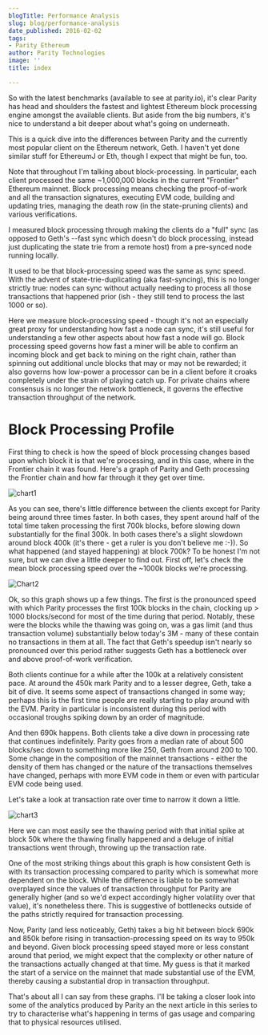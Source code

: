 ```yaml
---
blogTitle: Performance Analysis
slug: blog/performance-analysis
date_published: 2016-02-02
tags:
- Parity Ethereum
author: Parity Technologies
image: ''
title: index

---
```

So with the latest benchmarks (available to see at parity.io), it's clear Parity has head and shoulders the fastest and lightest Ethereum block processing engine amongst the available clients. But aside from the big numbers, it's nice to understand a bit deeper about what's going on underneath.

This is a quick dive into the differences between Parity and the currently most popular client on the Ethereum network, Geth. I haven't yet done similar stuff for EthereumJ or Eth, though I expect that might be fun, too.

Note that throughout I'm talking about block-processing. In particular, each client processed the same ~1,000,000 blocks in the current "Frontier" Ethereum mainnet. Block processing means checking the proof-of-work and all the transaction signatures, executing EVM code, building and updating tries, managing the death row (in the state-pruning clients) and various verifications.

I measured block processing through making the clients do a "full" sync (as opposed to Geth's --fast sync which doesn't do block processing, instead just duplicating the state trie from a remote host) from a pre-synced node running locally.

It used to be that block-processing speed was the same as sync speed. With the advent of state-trie-duplicating (aka fast-syncing), this is no longer strictly true: nodes can sync without actually needing to process all those transactions that happened prior (ish - they still tend to process the last 1000 or so).

Here we measure block-processing speed - though it's not an especially great proxy for understanding how fast a node can sync, it's still useful for understanding a few other aspects about how fast a node will go. Block processing speed governs how fast a miner will be able to confirm an incoming block and get back to mining on the right chain, rather than spinning out additional uncle blocks that may or may not be rewarded; it also governs how low-power a processor can be in a client before it croaks completely under the strain of playing catch up. For private chains where consensus is no longer the network bottleneck, it governs the effective transaction throughput of the network.

# Block Processing Profile

First thing to check is how the speed of block processing changes based upon which block it is that we're processing, and in this case, where in the Frontier chain it was found. Here's a graph of Parity and Geth processing the Frontier chain and how far through it they get over time.

![chart1](/images/chart1.png)

As you can see, there's little difference between the clients except for Parity being around three times faster. In both cases, they spent around half of the total time taken processing the first 700k blocks, before slowing down substantially for the final 300k. In both cases there's a slight slowdown around block 400k (it's there - get a ruler is you don't believe me :-)). So what happened (and stayed happening) at block 700k? To be honest I'm not sure, but we can dive a little deeper to find out. First off, let's check the mean block processing speed over the ~1000k blocks we're processing.

![Chart2](/images/Chart2.png)

Ok, so this graph shows up a few things. The first is the pronounced speed with which Parity processes the first 100k blocks in the chain, clocking up > 1000 blocks/second for most of the time during that period. Notably, these were the blocks while the thawing was going on, was a gas limit (and thus transaction volume) substantially below today's 3M - many of these contain no transactions in them at all. The fact that Geth's speedup isn't nearly so pronounced over this period rather suggests Geth has a bottleneck over and above proof-of-work verification.

Both clients continue for a while after the 100k at a relatively consistent pace. At around the 450k mark Parity and to a lesser degree, Geth, take a bit of dive. It seems some aspect of transactions changed in some way; perhaps this is the first time people are really starting to play around with the EVM. Parity in particular is inconsistent during this period with occasional troughs spiking down by an order of magnitude.

And then 690k happens. Both clients take a dive down in processing rate that continues indefinitely. Parity goes from a median rate of about 500 blocks/sec down to something more like 250, Geth from around 200 to 100. Some change in the composition of the mainnet transactions - either the density of them has changed or the nature of the transactions themselves have changed, perhaps with more EVM code in them or even with particular EVM code being used.

Let's take a look at transaction rate over time to narrow it down a little.

![chart3](/images/chart3.png)

Here we can most easily see the thawing period with that initial spike at block 50k where the thawing finally happened and a deluge of initial transactions went through, throwing up the transaction rate.

One of the most striking things about this graph is how consistent Geth is with its transaction processing compared to parity which is somewhat more dependent on the block. While the difference is liable to be somewhat overplayed since the values of transaction throughput for Parity are generally higher (and so we'd expect accordingly higher volatility over that value), it's nonetheless there. This is suggestive of bottlenecks outside of the paths strictly required for transaction processing.

Now, Parity (and less noticeably, Geth) takes a big hit between block 690k and 850k before rising in transaction-processing speed on its way to 950k and beyond. Given block processing speed stayed more or less constant around that period, we might expect that the complexity or other nature of the transactions actually changed at that time. My guess is that it marked the start of a service on the mainnet that made substantial use of the EVM, thereby causing a substantial drop in transaction throughput.

That's about all I can say from these graphs. I'll be taking a closer look into some of the analytics produced by Parity an the next article in this series to try to characterise what's happening in terms of gas usage and comparing that to physical resources utilised.